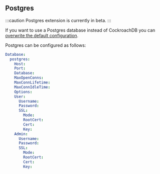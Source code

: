## Postgres

:::caution
Postgres extension is currently in beta.
:::

If you want to use a Postgres database instead of CockroachDB you can [overwrite the default configuration](../configure/configure.mdx).

Postgres can be configured as follows:
```yaml
Database:
  postgres:
    Host: 
    Port:
    Database:
    MaxOpenConns:
    MaxConnLifetime:
    MaxConnIdleTime:
    Options:
    User:
      Username:
      Password:
      SSL:
        Mode:
        RootCert:
        Cert:
        Key:
    Admin:
      Username:
      Password:
      SSL:
        Mode:
        RootCert:
        Cert:
        Key:
```